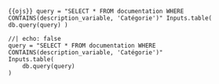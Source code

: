 ```{{ojs}}
query = "SELECT * FROM documentation WHERE CONTAINS(description_variable, 'Catégorie')"
Inputs.table(
    db.query(query)
)
```

```ojs
//| echo: false
query = "SELECT * FROM documentation WHERE CONTAINS(description_variable, 'Catégorie')"
Inputs.table(
    db.query(query)
)
```


